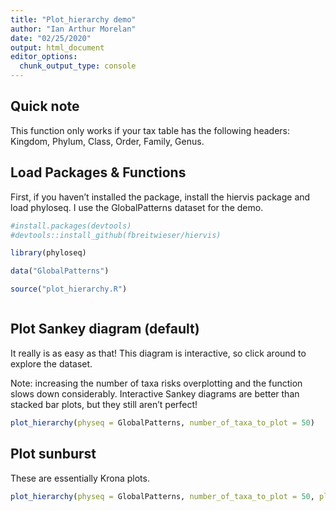 ```yaml
---
title: "Plot_hierarchy demo"
author: "Ian Arthur Morelan"
date: "02/25/2020"
output: html_document
editor_options: 
  chunk_output_type: console
---
```

## Quick note
This function only works if your tax table has the following headers: Kingdom, Phylum, Class, Order, Family, Genus.

## Load Packages & Functions
First, if you haven't installed the package, install the hiervis package and load phyloseq. I use the GlobalPatterns dataset for the demo.
```r

#install.packages(devtools)
#devtools::install_github(fbreitwieser/hiervis)

library(phyloseq)

data("GlobalPatterns")

source("plot_hierarchy.R")



```

## Plot Sankey diagram (default)
It really is as easy as that! This diagram is interactive, so click around to explore the dataset. 

Note: increasing the number of taxa risks overplotting and the function slows down considerably. Interactive Sankey diagrams are better than stacked bar plots, but they still aren't perfect!
```r
plot_hierarchy(physeq = GlobalPatterns, number_of_taxa_to_plot = 50)
```

## Plot sunburst
These are essentially Krona plots.
```r
plot_hierarchy(physeq = GlobalPatterns, number_of_taxa_to_plot = 50, plot_type = "sunburst")

```

